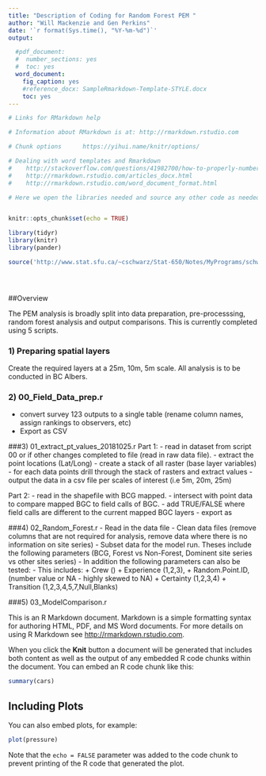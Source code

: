 ```yaml
---
title: "Description of Coding for Random Forest PEM "
author: "Will Mackenzie and Gen Perkins"
date: '`r format(Sys.time(), "%Y-%m-%d")`'
output:

  #pdf_document:
  #  number_sections: yes
  #  toc: yes
  word_document:
    fig_caption: yes
    #reference_docx: SampleRmarkdown-Template-STYLE.docx
    toc: yes
---
```



```r

# Links for RMarkdown help

# Information about RMarkdown is at: http://rmarkdown.rstudio.com

# Chunk options      https://yihui.name/knitr/options/

# Dealing with word templates and Rmarkdown
#    http://stackoverflow.com/questions/41982700/how-to-properly-number-headings-in-word-from-a-rmarkdown-document
#    http://rmarkdown.rstudio.com/articles_docx.html   
#    http://rmarkdown.rstudio.com/word_document_format.html

# Here we open the libraries needed and source any other code as needed


knitr::opts_chunk$set(echo = TRUE)

library(tidyr)
library(knitr)
library(pander)

source('http://www.stat.sfu.ca/~cschwarz/Stat-650/Notes/MyPrograms/schwarz.functions.r')





```

##Overview 

The PEM analysis is broadly split into data preparation, pre-processsing, random forest analysis and output comparisons. 
This is currently completed using 5 scripts. 


### 1) Preparing spatial layers 

Create the required layers at a 25m, 10m, 5m scale. All analysis is to be conducted in BC Albers.


### 2) 00_Field_Data_prep.r 
- convert survey 123 outputs to a single table (rename column names, assign rankings to observers, etc) 
- Export as CSV


###3) 01_extract_pt_values_20181025.r
Part 1: 
- read in dataset from script 00 or if other changes completed to file (read in raw data file). 
- extract the point locations (Lat/Long) 
- create a stack of all raster (base layer variables) 
- for each data points drill through the stack of rasters and extract values 
- output the data in a csv file per scales of interest (i.e 5m, 20m, 25m)

Part 2: 
- read in the shapefile with BCG mapped. 
- intersect with point data to compare mapped BGC to field calls of BGC. 
- add TRUE/FALSE where field calls are different to the current mapped BGC layers
- export as 


###4) 02_Random_Forest.r
-  Read in the data file 
-  Clean data files (remove columns that are not required for analysis, remove data where there is no information on site series)
- Subset data for the model run. Theses include the following parameters 
(BCG, Forest vs Non-Forest, Dominent site series vs other sites series) 
- In addition the following parameters can also be tested: 
    - This includes: 
    + Crew () 
    + Experience (1,2,3),
    + Random.Point.ID, (number value or NA - highly skewed to NA)
    + Certainty (1,2,3,4) 
    + Transition (1,2,3,4,5,7,Null,Blanks)



###5) 03_ModelComparison.r


This is an R Markdown document. Markdown is a simple formatting syntax for authoring HTML, PDF, and MS Word documents. For more details on using R Markdown see <http://rmarkdown.rstudio.com>.

When you click the **Knit** button a document will be generated that includes both content as well as the output of any embedded R code chunks within the document. You can embed an R code chunk like this:

```r
summary(cars)
```

## Including Plots

You can also embed plots, for example:

```r
plot(pressure)
```

Note that the `echo = FALSE` parameter was added to the code chunk to prevent printing of the R code that generated the plot.
